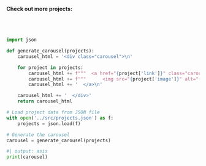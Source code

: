 <br><br>
<h4>Check out more projects:</h4>

<br><br>
<link rel="stylesheet" type="text/css" href="https://unpkg.com/flickity@2.2.2/dist/flickity.min.css">
<script src="https://unpkg.com/flickity@2.2.2/dist/flickity.pkgd.min.js"></script>


```python
import json

def generate_carousel(projects):
    carousel_html = '<div class="carousel">\n'

    for project in projects:
        carousel_html += f"""  <a href="{project['link']}" class="carousel-cell">\n"""
        carousel_html += f"""      <img src="{project['image']}" alt="{project['title']}">\n"""
        carousel_html += '  </a>\n'

    carousel_html += '  </div>'
    return carousel_html

# Load project data from JSON file
with open('../src/projects.json') as f:
    projects = json.load(f)

# Generate the carousel
carousel = generate_carousel(projects)
```


:::{.column-screen}

```python
#| output: asis
print(carousel)
```

:::

<script>
  document.addEventListener('DOMContentLoaded', function() {
    var flkty = new Flickity('.carousel', {
      // options
      cellAlign: 'left',
      contain: true,
      autoPlay: true,
      wrapAround: true
    });
  });
</script>
